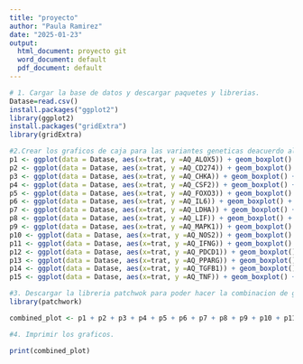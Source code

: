 ```yaml
---
title: "proyecto"
author: "Paula Ramirez"
date: "2025-01-23"
output:
  html_document: proyecto git
  word_document: default
  pdf_document: default
---
```


```r
# 1. Cargar la base de datos y descargar paquetes y librerias.
Datase=read.csv()
install.packages("ggplot2")
library(ggplot2)
install.packages("gridExtra")
library(gridExtra)

#2.Crear los graficos de caja para las variantes geneticas deacuerdo al tratamiento.
p1 <- ggplot(data = Datase, aes(x=trat, y =AQ_ALOX5)) + geom_boxplot() + theme(legend.position = "none")
p2 <- ggplot(data = Datase, aes(x=trat, y =AQ_CD274)) + geom_boxplot() + theme(legend.position = "none")
p3 <- ggplot(data = Datase, aes(x=trat, y =AQ_CHKA)) + geom_boxplot() + theme(legend.position = "none")
p4 <- ggplot(data = Datase, aes(x=trat, y =AQ_CSF2)) + geom_boxplot() + theme(legend.position = "none")
p5 <- ggplot(data = Datase, aes(x=trat, y =AQ_FOXO3)) + geom_boxplot() + theme(legend.position = "none")
p6 <- ggplot(data = Datase, aes(x=trat, y =AQ_IL6)) + geom_boxplot() + theme(legend.position = "none")
p7 <- ggplot(data = Datase, aes(x=trat, y =AQ_LDHA)) + geom_boxplot() + theme(legend.position = "none")
p8 <- ggplot(data = Datase, aes(x=trat, y =AQ_LIF)) + geom_boxplot() + theme(legend.position = "none")
p9 <- ggplot(data = Datase, aes(x=trat, y =AQ_MAPK1)) + geom_boxplot() + theme(legend.position = "none")
p10 <- ggplot(data = Datase, aes(x=trat, y =AQ_NOS2)) + geom_boxplot() + theme(legend.position = "none")
p11 <- ggplot(data = Datase, aes(x=trat, y =AQ_IFNG)) + geom_boxplot() + theme(legend.position = "none")
p12 <- ggplot(data = Datase, aes(x=trat, y =AQ_PDCD1)) + geom_boxplot() + theme(legend.position = "none")
p13 <- ggplot(data = Datase, aes(x=trat, y =AQ_PPARG)) + geom_boxplot() + theme(legend.position = "none")
p14 <- ggplot(data = Datase, aes(x=trat, y =AQ_TGFB1)) + geom_boxplot() + theme(legend.position = "none")
p15 <- ggplot(data = Datase, aes(x=trat, y =AQ_TNF)) + geom_boxplot() + theme(legend.position = "none")

#3. Descargar la libreria patchwok para poder hacer la combinacion de graficas en una sola imagen.
library(patchwork)

combined_plot <- p1 + p2 + p3 + p4 + p5 + p6 + p7 + p8 + p9 + p10 + p11 + p12 + p13 + p14 + p15 + plot_layout(ncol = 3)

#4. Imprimir los graficos.

print(combined_plot)



```



